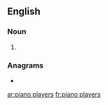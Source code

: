 ==English==

===Noun===
{{head|en|noun plural form}}

# {{plural of|piano player|lang=en}}

===Anagrams===
* {{l|en|player pianos}}

[[ar:piano players]]
[[fr:piano players]]